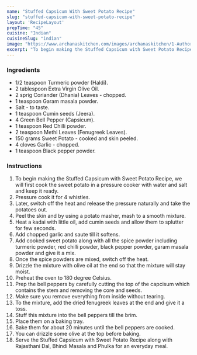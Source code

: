 ---
name: "Stuffed Capsicum With Sweet Potato Recipe"
slug: "stuffed-capsicum-with-sweet-potato-recipe"
layout: 'RecipeLayout'
prepTime: "45"
cuisine: "Indian"
cuisineSlug: "indian"
image: "https://www.archanaskitchen.com/images/archanaskitchen/1-Author/sibyl_sunitha/Stuffed_Capsicum_with_Sweet_Potato_Recipe.jpg"
excerpt: "To begin making the Stuffed Capsicum with Sweet Potato Recipe, we will first cook the sweet potato in a pressure cooker with water and salt and keep it ready"
---

### Ingredients

- 1/2 teaspoon Turmeric powder (Haldi).
- 2 tablespoon Extra Virgin Olive Oil.
- 2 sprig Coriander (Dhania) Leaves - chopped.
- 1 teaspoon Garam masala powder.
- Salt - to taste.
- 1 teaspoon Cumin seeds (Jeera).
- 4 Green Bell Pepper (Capsicum).
- 1 teaspoon Red Chilli powder.
- 2 teaspoon Methi Leaves (Fenugreek Leaves).
- 150 grams Sweet Potato - cooked and skin peeled.
- 4 cloves Garlic - chopped.
- 1 teaspoon Black pepper powder.

### Instructions

1. To begin making the Stuffed Capsicum with Sweet Potato Recipe, we will first cook the sweet potato in a pressure cooker with water and salt and keep it ready.
1. Pressure cook it for 4 whistles.
1. Later, switch off the heat and release the pressure naturally and take the potatoes out.
1. Peel the skin and by using a potato masher, mash to a smooth mixture.
1. Heat a kadai with little oil, add cumin seeds and allow them to splutter for few seconds.
1. Add chopped garlic and saute till it softens.
1. Add cooked sweet potato along with all the spice powder including turmeric powder, red chilli powder, black pepper powder, garam masala powder and give it a mix.
1. Once the spice powders are mixed, switch off the heat.
1. Drizzle the mixture with olive oil at the end so that the mixture will stay moist.
1. Preheat the oven to 180 degree Celsius.
1. Prep the bell peppers by carefully cutting the top of the capcisum which contains the stem and removing the core and seeds.
1. Make sure you remove everything from inside without tearing.
1. To the mixture, add the dried fenugreek leaves at the end and give it a toss.
1. Stuff this mixture into the bell peppers till the brim.
1. Place them on a baking tray.
1. Bake them for about 20 minutes until the bell peppers are cooked.
1. You can drizzle some olive at the top before baking.
1. Serve the Stuffed Capsicum with Sweet Potato Recipe along with Rajasthani Dal, Bhindi Masala and Phulka for an everyday meal.
